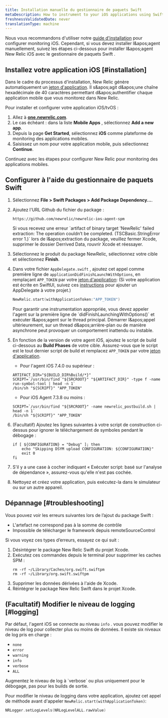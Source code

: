 ```yaml
---
title: Installation manuelle du gestionnaire de paquets Swift
metaDescription: How to instrument to your iOS applications using Swift Package Manager.
freshnessValidatedDate: never
translationType: machine
---
```


Nous vous recommandons d&apos;utiliser notre [guide d&apos;installation](https://onenr.io/0qwLv87gkj5) pour configurer monitoring iOS. Cependant, si vous devez installer l&amp;apos;agent manuellement, suivez les étapes ci-dessous pour installer l&amp;apos;agent New Relic iOS avec le gestionnaire de paquets Swift .

## Installez votre application iOS [#installation]

Dans le cadre du processus d&apos;installation, New Relic génère automatiquement un [jeton d&apos;application](/docs/mobile-apps/viewing-your-application-token). Il s&amp;apos;agit d&amp;apos;une chaîne hexadécimale de 40 caractères permettant d&amp;apos;authentifier chaque application mobile que vous monitorez dans New Relic.

Pour installer et configurer votre application iOS/tvOS :

1. Allez à <DNT>**[one.newrelic.com](https://one.newrelic.com/all-capabilities)**</DNT>.
2. Le cas échéant : dans la liste <DNT>**Mobile Apps**</DNT> , sélectionnez <DNT>**Add a new app**</DNT>.
3. Depuis la page <DNT>**Get Started**</DNT>, sélectionnez <DNT>**iOS**</DNT> comme plateforme de monitoring des applications mobiles.
4. Saisissez un nom pour votre application mobile, puis sélectionnez <DNT>**Continue**</DNT>.

Continuez avec les étapes pour configurer New Relic pour monitoring des applications mobiles.

## Configurer à l&apos;aide du gestionnaire de paquets Swift

1. Sélectionnez <DNT>**File &gt; Swift Packages &gt; Add Package Dependency...**</DNT>.

2. Ajoutez l&apos;URL Github du fichier du package :

   ```
   https://github.com/newrelic/newrelic-ios-agent-spm
   ```

   <Callout variant="tip">
     Si vous recevez une erreur `artifact of binary target 'NewRelic' failed extraction: The operation couldn’t be completed. (TSCBasic.StringError error 1.)` lors de l&amp;apos;extraction du package, veuillez fermer Xcode, supprimer le dossier Derrived Data, rouvrir Xcode et réessayer.
   </Callout>

3. Sélectionnez le produit du package NewRelic, sélectionnez votre cible et sélectionnez <DNT>**Finish**</DNT>.

4. Dans votre fichier `AppDelegate.swift` , ajoutez cet appel comme première ligne de `applicationDidFinishLaunchWithOptions`, en remplaçant `APP_TOKEN` par votre [jeton d&apos;application](/docs/mobile-apps/viewing-your-application-token): (Si votre application est écrite en SwiftUI, suivez ces [instructions](/docs/mobile-monitoring/new-relic-mobile-ios/troubleshoot/swiftui-appdelegate) pour ajouter un AppDelegate à votre projet.)

   ```swift
   NewRelic.start(withApplicationToken:"APP_TOKEN")
   ```

   <Callout variant="important">
     Pour garantir une instrumentation appropriée, vous devez appeler l&apos;agent sur la première ligne de `didFinishLaunchingWithOptions()` et exécuter l&amp;apos;agent sur le thread principal. Démarrer l&amp;apos;appel ultérieurement, sur un thread d&amp;apos;arrière-plan ou de manière asynchrone peut provoquer un comportement inattendu ou instable.
   </Callout>

5. En fonction de la version de votre agent iOS, ajoutez le script de build ci-dessous au <DNT>**Build Phases**</DNT> de votre cible. Assurez-vous que le script est le tout dernier script de build et remplacez `APP_TOKEN` par votre [jeton d&apos;application](/docs/mobile-apps/viewing-your-application-token).

   * Pour l&apos;agent iOS 7.4.0 ou supérieur :

   ```shell
   ARTIFACT_DIR="${BUILD_DIR%Build/*}"
   SCRIPT=`/usr/bin/find "${SRCROOT}" "${ARTIFACT_DIR}" -type f -name run-symbol-tool | head -n 1`
   /bin/sh "${SCRIPT}" "APP_TOKEN"
   ```

   * Pour iOS Agent 7.3.8 ou moins :

   ```shell
   SCRIPT=`/usr/bin/find "${SRCROOT}" -name newrelic_postbuild.sh | head -n 1`
   /bin/sh "${SCRIPT}" "APP_TOKEN"
   ```

6. (Facultatif) Ajoutez les lignes suivantes à votre script de construction ci-dessus pour ignorer le téléchargement de symboles pendant le débogage :

   ```shell
   if [ ${CONFIGURATION} = "Debug" ]; then
       echo "Skipping DSYM upload CONFIGURATION: ${CONFIGURATION}"
       exit 0
   fi
   ```

7. S&apos;il y a une case à cocher indiquant « Exécuter script: basé sur l&apos;analyse de dépendance », assurez-vous qu&apos;elle n&apos;est pas cochée.

8. Nettoyez et créez votre application, puis exécutez-la dans le simulateur ou sur un autre appareil.

<InstallFeedback />

## Dépannage [#troubleshooting]

Vous pouvez voir les erreurs suivantes lors de l’ajout du package Swift :

* L&apos;artefact ne correspond pas à la somme de contrôle
* Impossible de télécharger le framework depuis remoteSourceControl

Si vous voyez ces types d’erreurs, essayez ce qui suit :

1. Désintégrer le package New Relic Swift du projet Xcode.
2. Exécutez ces commandes depuis le terminal pour supprimer les caches SPM :
   ```shell
   rm -rf ~/Library/Caches/org.swift.swiftpm
   rm -rf ~/Library/org.swift.swiftpm
   ```
3. Supprimer les données dérivées à l&apos;aide de Xcode.
4. Réintégrer le package New Relic Swift dans le projet Xcode.

## (Facultatif) Modifier le niveau de logging [#logging]

Par défaut, l&apos;agent iOS se connecte au niveau `info` . vous pouvez modifier le niveau de log pour collecter plus ou moins de données. Il existe six niveaux de log pris en charge :

* `none`
* `error`
* `warning`
* `info`
* `verbose`
* `ALL`

<Callout variant="important">
  Augmentez le niveau de log à `verbose` ou plus uniquement pour le débogage, pas pour les builds de sortie.
</Callout>

Pour modifier le niveau de logging dans votre application, ajoutez cet appel de méthode avant d&apos;appeler `NewRelic.start(withApplicationToken)`:

```swift
NRLogger.setLogLevels(NRLogLevelALL.rawValue)
```